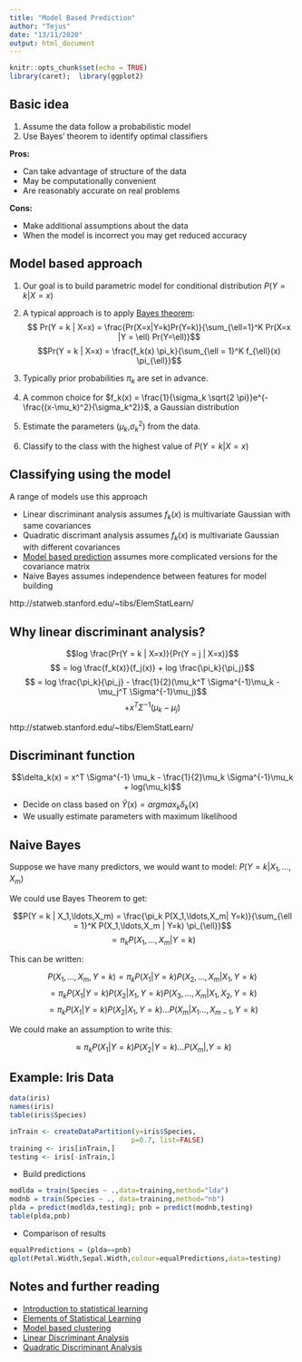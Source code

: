 ```yaml
---
title: "Model Based Prediction"
author: "Tejus"
date: "13/11/2020"
output: html_document
---
```


```r
knitr::opts_chunk$set(echo = TRUE)
library(caret);  library(ggplot2)
```

## Basic idea

1. Assume the data follow a probabilistic model
2. Use Bayes' theorem to identify optimal classifiers

__Pros:__

* Can take advantage of structure of the data
* May be computationally convenient
* Are reasonably accurate on real problems

__Cons:__

* Make additional assumptions about the data
* When the model is incorrect you may get reduced accuracy

## Model based approach


1. Our goal is to build parametric model for conditional distribution $P(Y = k | X = x)$

2. A typical approach is to apply [Bayes theorem](http://en.wikipedia.org/wiki/Bayes'_theorem):
$$ Pr(Y = k | X=x) = \frac{Pr(X=x|Y=k)Pr(Y=k)}{\sum_{\ell=1}^K Pr(X=x |Y = \ell) Pr(Y=\ell)}$$
$$Pr(Y = k | X=x) = \frac{f_k(x) \pi_k}{\sum_{\ell = 1}^K f_{\ell}(x) \pi_{\ell}}$$

3. Typically prior probabilities $\pi_k$ are set in advance.

4. A common choice for $f_k(x) = \frac{1}{\sigma_k \sqrt{2 \pi}}e^{-\frac{(x-\mu_k)^2}{\sigma_k^2}}$, a Gaussian distribution

5. Estimate the parameters ($\mu_k$,$\sigma_k^2$) from the data.

6. Classify to the class with the highest value of $P(Y = k | X = x)$


## Classifying using the model

A range of models use this approach

* Linear discriminant analysis assumes $f_k(x)$ is multivariate Gaussian with same covariances
* Quadratic discrimant analysis assumes $f_k(x)$ is multivariate Gaussian with different covariances
* [Model based prediction](http://www.stat.washington.edu/mclust/) assumes more complicated versions for the covariance matrix 
* Naive Bayes assumes independence between features for model building

http://statweb.stanford.edu/~tibs/ElemStatLearn/


## Why linear discriminant analysis?

$$log \frac{Pr(Y = k | X=x)}{Pr(Y = j | X=x)}$$
$$ = log \frac{f_k(x)}{f_j(x)} + log \frac{\pi_k}{\pi_j}$$
$$ = log \frac{\pi_k}{\pi_j} - \frac{1}{2}(\mu_k^T \Sigma^{-1}\mu_k - \mu_j^T \Sigma^{-1}\mu_j)$$
$$ + x^T \Sigma^{-1} (\mu_k - \mu_j)$$

http://statweb.stanford.edu/~tibs/ElemStatLearn/


## Discriminant function

$$\delta_k(x) = x^T \Sigma^{-1} \mu_k - \frac{1}{2}\mu_k \Sigma^{-1}\mu_k + log(\mu_k)$$


* Decide on class based on $\hat{Y}(x) = argmax_k \delta_k(x)$
* We usually estimate parameters with maximum likelihood


## Naive Bayes

Suppose we have many predictors, we would want to model: $P(Y = k | X_1,\ldots,X_m)$

We could use Bayes Theorem to get:

$$P(Y = k | X_1,\ldots,X_m) = \frac{\pi_k P(X_1,\ldots,X_m| Y=k)}{\sum_{\ell = 1}^K P(X_1,\ldots,X_m | Y=k) \pi_{\ell}}$$
$$ \propto \pi_k P(X_1,\ldots,X_m| Y=k)$$

This can be written:

$$P(X_1,\ldots,X_m, Y=k) = \pi_k P(X_1 | Y = k)P(X_2,\ldots,X_m | X_1,Y=k)$$
$$ = \pi_k P(X_1 | Y = k) P(X_2 | X_1, Y=k) P(X_3,\ldots,X_m | X_1,X_2, Y=k)$$
$$ = \pi_k P(X_1 | Y = k) P(X_2 | X_1, Y=k)\ldots P(X_m|X_1\ldots,X_{m-1},Y=k)$$

We could make an assumption to write this:

$$ \approx \pi_k P(X_1 | Y = k) P(X_2 | Y = k)\ldots P(X_m |,Y=k)$$


## Example: Iris Data

```r
data(iris)
names(iris)
table(iris$Species)

inTrain <- createDataPartition(y=iris$Species,
                              p=0.7, list=FALSE)
training <- iris[inTrain,]
testing <- iris[-inTrain,]
```


* Build predictions

```r
modlda = train(Species ~ .,data=training,method="lda")
modnb = train(Species ~ ., data=training,method="nb")
plda = predict(modlda,testing); pnb = predict(modnb,testing)
table(plda,pnb)
```


* Comparison of results

```r
equalPredictions = (plda==pnb)
qplot(Petal.Width,Sepal.Width,colour=equalPredictions,data=testing)
```


## Notes and further reading

* [Introduction to statistical learning](http://www-bcf.usc.edu/~gareth/ISL/)
* [Elements of Statistical Learning](http://www-stat.stanford.edu/~tibs/ElemStatLearn/)
* [Model based clustering](http://www.stat.washington.edu/raftery/Research/PDF/fraley2002.pdf)
* [Linear Discriminant Analysis](http://en.wikipedia.org/wiki/Linear_discriminant_analysis)
* [Quadratic Discriminant Analysis](http://en.wikipedia.org/wiki/Quadratic_classifier)


